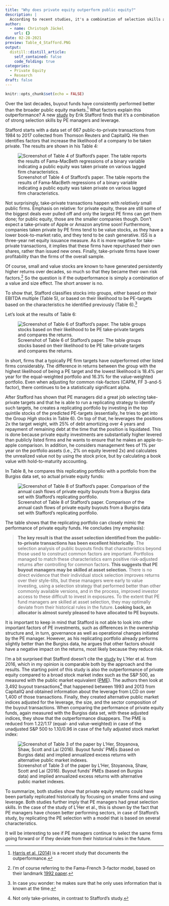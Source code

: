 ```yaml
---
title: "Why does private equity outperform public equity?"
description: |
  According to recent studies, it's a combination of selection skills and leverage.
author:
  - name: Christoph Jäckel
    url: {}
date: 02-28-2021
preview: Table_4_Stafford.PNG
output:
  distill::distill_article:
    self_contained: false
    code_folding: true
categories:
  - Private Equity
  - Research
draft: false
---
```


```r
knitr::opts_chunk$set(echo = FALSE)
```

Over the last decades, buyout funds have consistently performed better than the broader public equity markets.^[[Harris et al. (2014)](https://onlinelibrary.wiley.com/doi/abs/10.1111/jofi.12154) is a recent study that documents the outperformance.] What factors explain this outperformance? A new [study](https://papers.ssrn.com/sol3/papers.cfm?abstract_id=2720479) by Erik Stafford finds that it's a combination of strong selection skills by PE managers and leverage.

Stafford starts with a data set of 667 public-to-private transactions from 1984 to 2017 collected from Thomson Reuters and CapitalIQ. He then identifies factors that increase the likelihood of a company to be taken private. The results are shown in his Table 4:

![Screenshot of Table 4 of Stafford's paper. The table reports the results of Fama-MacBeth regressions of a binary variable indicating a public equity was taken private on various lagged firm characteristics.](Table_4_Stafford.PNG)

Not surprisingly, take-private transactions happen with *relatively* small public firms. Emphasis on relative: for private equity, these are still some of the biggest deals ever pulled off and only the largest PE firms can get them done; for public equity, those are the smaller companies though. Don't expect a take-private of Apple or Amazon anytime soon! Furthermore, companies taken private by PE firms tend to be value stocks, as they have a lower book-to-market ratio, and they tend to be cash generative. ISS is a three-year net equity issuance measure. As it is more negative for take-private transactions, it implies that these firms have repurchased their own shares, rather than issued new ones. Finally, take-private firms have lower profitability than the firms of the overall sample. 

Of course, small and value stocks are known to have generated persistently higher returns over decades, so much so that they became their own risk factors.^[I'm of course referring to the Fama-French 3-factor model, based on their landmark [1992 paper](https://onlinelibrary.wiley.com/doi/full/10.1111/j.1540-6261.1992.tb04398.x).] So the question is if the outperformance is simply a combination of a value and size effect. The short answer is no. 

To show that, Stafford classifies stocks into groups, either based on their EBITDA multiple (Table 5), or based on their likelihood to be PE-targets based on the characteristics he identified previously (Table 6).^[In case you wonder: he makes sure that he only uses information that is known at the time.]

Let's look at the results of Table 6:

![Screenshot of Table 6 of Stafford's paper. The table groups stocks based on their likelihood to be PE take-private targets and compares the returns.](Table_6_Stafford.PNG)

In short, firms that a typically PE firm targets have outperformed other listed firms considerably. The difference in returns between the group with the highest likelihood of being a PE target and the lowest likelihood is 18.4% per year for the equal-weighted portfolio and 16.3% for the value-weighted portfolio. Even when adjusting for common risk-factors (CAPM, FF 3-and-5 factor), there continues to be a statistically significant alpha.

After Stafford has shown that PE managers did a great job selecting take-private targets and that he is able to run a replicating strategy to identify such targets, he creates a replicating portfolio by investing in the top quintile stocks of the predicted PE-targets (essentially, he tries to get into the Group *High* stocks in Table 6). On top of that, he leverages the positions 2x the target weight, with 25% of debt amortizing over 4 years and repayment of remaining debt at the time that the position is liquidated. This is done because private equity investments are substantially higher levered than publicly listed firms and he wants to ensure that he makes an apple-to-apple comparison. In addition, he considers management fees of 1% per year on the portfolio assets (i.e., 2% on equity levered 2x) and calculates the unrealized value not by using the stock price, but by calculating a book value with hold-to-maturity accounting.

In Table 8, he compares this replicating portfolio with a portfolio from the Burgiss data set, so actual private equity funds:

![Screenshot of Table 8 of Stafford's paper. Comparison of the annual cash flows of private equity buyouts from a Burgiss data set with Stafford's replicating portfolio.](Table_8_Stafford.PNG)

The table shows that the replicating portfolio can closely mimic the performance of private equity funds. He concludes (my emphasis):

> **The key result is that the asset selection identified from the public-to-private transactions has been excellent historically.** The selection analysis of public buyouts finds that characteristics beyond those used to construct common factors are important. Portfolios managed to match these characteristics earn positive risk-adjusted returns after controlling for common factors. **This suggests that PE buyout managers may be skilled at asset selection.** There is no direct evidence that their individual stock selection improves returns over their style-tilts, but these managers were early to value investing, using a selection strategy that performed better than other commonly available versions, and in the process, improved investor access to these difficult to invest in exposures. To the extent that PE fund managers are skilled at asset selection, they may optimally deviate from their historical rules in the future. **Looking back, an allocator is almost surely pleased to have allocated to PE buyouts.** 

It is important to keep in mind that Stafford is not able to look into other important factors of PE investments, such as differences in the ownership structure and, in turn, governance as well as operational changes initiated by the PE manager. However, as his replicating portfolio already performs slightly better than the Burgiss data, he argues that other factors should have a negative impact on the returns, most likely because they reduce risk.

I'm a bit surprised that Stafford doesn't cite the [study](https://www.researchgate.net/publication/303794464_A_Bottom-Up_Approach_to_the_Risk-Adjusted_Performance_of_the_Buyout_Fund_Market) by L'Her et al. from 2016, which in my opinion is comparable both by the approach and the results. The starting point of this study is also the outperformance of private equity compared to a broad stock market index such as the S&P 500, as measured with the public market equivalent ([PME](https://en.wikipedia.org/wiki/Public_Market_Equivalent)). The authors then look at 3,492 buyout transactions^[Not only take-privates, in contrast to Stafford's study.] that happened between 1993 and 2013 from CapitalIQ and obtained information about the leverage from LCD on over 1,400 of those transactions. Finally, they created alternative public market indices adjusted for the leverage, the size, and the sector composition of the buyout transactions. When comparing the performance of private equity funds, again measured with the Burgiss data set, with these adjusted indices, they show that the outperformance disappears. The PME is reduced from 1.22/1.17 (equal- and value-weighted) in case of the unadjusted S&P 500 to 1.10/0.96 in case of the fully adjusted stock market index:

![Screenshot of Table 3 of the paper by L'Her, Stoyanova, Shaw, Scott and Lai (2016). Buyout funds' PMEs (based on Burgiss data) and implied annualized excess returns with alternative public market indexes.](Table_3_LHer.PNG)

To summarize, both studies show that private equity returns could have been partially replicated historically by focusing on smaller firms and using leverage. Both studies further imply that PE managers had great selection skills. In the case of the study of L'Her et al., this is shown by the fact that PE managers have chosen better performing sectors, in case of Stafford's study, by replicating the PE selection with a model that is based on several characteristics. 

It will be interesting to see if PE managers continue to select the same firms going forward or if they deviate from their historical rules in the future.